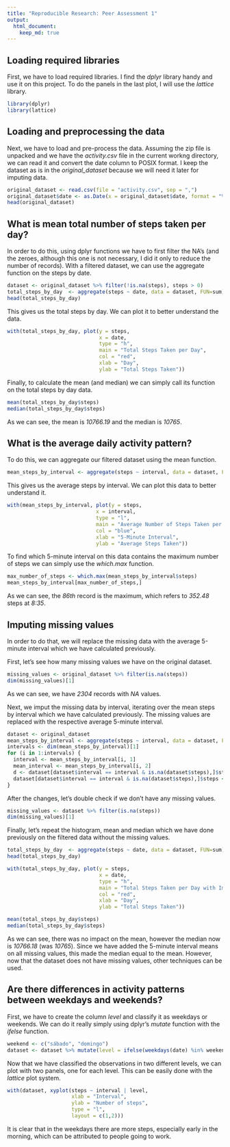 ```yaml
---
title: "Reproducible Research: Peer Assessment 1"
output: 
  html_document:
    keep_md: true
---
```


## Loading required libraries

First, we have to load required libraries. I find the *dplyr* library handy and use it on this project. To do the panels in the last plot, I will use the *lattice* library.

```r
library(dplyr)
library(lattice)
```

## Loading and preprocessing the data

Next, we have to load and pre-process the data. Assuming the zip file is unpacked and we have the *activity.csv* file in the current workng directory, we can read it and convert the date column to POSIX format. I keep the dataset as is in the *original_dataset* because we will need it later for imputing data.

```r
original_dataset <- read.csv(file = "activity.csv", sep = ",")
original_dataset$date <- as.Date(x = original_dataset$date, format = "%Y-%m-%d")
head(original_dataset)
```

## What is mean total number of steps taken per day?

In order to do this, using dplyr functions we have to first filter the NA's (and the zeroes, although this one is not necessary, I did it only to reduce the number of records).
With a filtered dataset, we can use the aggregate function on the steps by date. 

```r
dataset <- original_dataset %>% filter(!is.na(steps), steps > 0)
total_steps_by_day  <- aggregate(steps ~ date, data = dataset, FUN=sum)
head(total_steps_by_day)
```

This gives us the total steps by day. We can plot it to better understand the data.

```r
with(total_steps_by_day, plot(y = steps, 
                              x = date,
                              type = "h",
                              main = "Total Steps Taken per Day", 
                              col = "red", 
                              xlab = "Day",
                              ylab = "Total Steps Taken"))
```

Finally, to calculate the mean (and median) we can simply call its function on the total steps by day data.

```r
mean(total_steps_by_day$steps)
median(total_steps_by_day$steps)
```

As we can see, the mean is *10766.19* and the median is *10765*.

## What is the average daily activity pattern?

To do this, we can aggregate our filtered dataset using the mean function.

```r
mean_steps_by_interval <- aggregate(steps ~ interval, data = dataset, FUN=mean)
```

This gives us the average steps by interval. We can plot this data to better understand it.

```r
with(mean_steps_by_interval, plot(y = steps, 
                             x = interval,
                             type = "l",
                             main = "Average Number of Steps Taken per 5-Minute Interval", 
                             col = "blue", 
                             xlab = "5-Minute Interval",
                             ylab = "Average Steps Taken"))
```

To find which 5-minute interval on this data contains the maximum number of steps we can simply use the *which.max* function.                             

```r
max_number_of_steps <- which.max(mean_steps_by_interval$steps)
mean_steps_by_interval[max_number_of_steps,]
```

As we can see, the *86th* record is the maximum, which refers to *352.48* steps at *8:35*.

## Imputing missing values

In order to do that, we will replace the missing data with the average 5-minute interval which we have calculated previously.

First, let's see how many missing values we have on the original dataset.

```r
missing_values <- original_dataset %>% filter(is.na(steps))
dim(missing_values)[1]
```

As we can see, we have *2304* records with *NA* values.

Next, we imput the missing data by interval, iterating over the mean steps by interval which we have calculated previously. The missing values are replaced with the respective average 5-minute interval.

```r
dataset <- original_dataset
mean_steps_by_interval <- aggregate(steps ~ interval, data = dataset, FUN=mean)
intervals <- dim(mean_steps_by_interval)[1]
for (i in 1:intervals) {
  interval <- mean_steps_by_interval[i, 1]
  mean_interval <- mean_steps_by_interval[i, 2]
  d <- dataset[dataset$interval == interval & is.na(dataset$steps),]$steps
  dataset[dataset$interval == interval & is.na(dataset$steps),]$steps <- rep(mean_interval, length(d))    
}
```

After the changes, let's double check if we don't have any missing values.

```r
missing_values <- dataset %>% filter(is.na(steps))
dim(missing_values)[1]
```

Finally, let's repeat the histogram, mean and median which we have done previously on the filtered data without the missing values.

```r
total_steps_by_day  <- aggregate(steps ~ date, data = dataset, FUN=sum)
head(total_steps_by_day)
```

```r
with(total_steps_by_day, plot(y = steps, 
                              x = date,
                              type = "h",
                              main = "Total Steps Taken per Day with Imputted Data", 
                              col = "red", 
                              xlab = "Day",
                              ylab = "Total Steps Taken"))
```

```r
mean(total_steps_by_day$steps)
median(total_steps_by_day$steps)
```

As we can see, there was no impact on the mean, however the median now is *10766.18* (was *10765*). Since we have added the 5-minute interval means on all missing values, this made the median equal to the mean. However, now that the dataset does not have missing values, other techniques can be used.

## Are there differences in activity patterns between weekdays and weekends?

First, we have to create the column *level* and classify it as weekdays or weekends. We can do it really simply using dplyr's *mutate* function with the *ifelse* function.

```r
weekend <- c("sábado", "domingo")
dataset <- dataset %>% mutate(level = ifelse(weekdays(date) %in% weekend, "weekend", "weekday"))
```

Now that we have classified the observations in two different levels, we can plot with two panels, one for each level. This can be easily done with the *lattice* plot system.

```r
with(dataset, xyplot(steps ~ interval | level,
                     xlab = "Interval",
                     ylab = "Number of steps",
                     type = "l",
                     layout = c(1,2)))
```

It is clear that in the weekdays there are more steps, especially early in the morning, which can be attributed to people going to work.